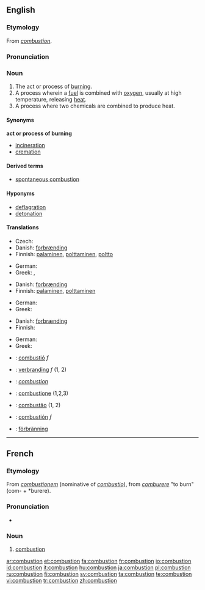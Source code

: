 {{wikipedia}}
==English==

===Etymology===
From {{etyl|fro}} ''[[#French|combustion]]''.

===Pronunciation===
{{rfap}}

===Noun===
{{en-noun}}

# The act or process of [[burn]]ing.
# A process wherein a [[fuel]] is combined with [[oxygen]], usually at high temperature, releasing [[heat]].
# A process where two chemicals are combined to produce heat.

====Synonyms====
'''act or process of burning'''
* [[incineration]]
* [[cremation]]

====Derived terms====
* [[spontaneous combustion]]

====Hyponyms====
* [[deflagration]]
* [[detonation]]

====Translations====
{{trans-top|the act or process of burning}}
* Czech: {{t-|cs|spalování|n}}
* Danish: [[forbrænding]] {{c}}
* Finnish: [[palaminen]], [[polttaminen]], [[poltto]]
{{trans-mid}}
* German: {{t+|de|Verbrennung|f}}
* Greek: {{t+|el|καύση|f|tr=káfsi|sc=Grek}}, {{t+|el|ανάφλεξη|f|tr=anáfleksi|sc=Grek}}
{{trans-bottom}}

{{trans-top|process wherein a fuel is combined with oxygen}}
* Danish: [[forbrænding]] {{c}}
* Finnish: [[palaminen]], [[polttaminen]]
{{trans-mid}}
* German: {{t+|de|Verbrennung|f}}
* Greek: {{t+|el|καύση|f|tr=káfsi|sc=Grek}}
{{trans-bottom}}

{{trans-top|similar process where two chemicals are combined}}
* Danish: [[forbrænding]] {{c}}
* Finnish: {{t+|fi|palaminen}}
{{trans-mid}}
* German: {{t+|de|Verbrennung|f}}
* Greek: {{t+|el|καύση|f|tr=káfsi|sc=Grek}}
{{trans-bottom}}

{{checktrans-top}}
* {{ttbc|Catalan}}: [[combustió]] ''f''
* {{ttbc|Dutch}}: [[verbranding]] ''f'' (1, 2)
* {{ttbc|French}}: ''[[#French|combustion]]''
* {{ttbc|Italian}}: [[combustione]] {{f}} (1,2,3)
{{trans-mid}}
* {{ttbc|Portuguese}}: [[combustão]] {{m}} (1, 2)
* {{ttbc|Spanish}}: [[combustión]] ''f''
* {{ttbc|Swedish}}: [[förbränning]]
{{trans-bottom}}

----

==French==

===Etymology===
From {{etyl|la}} ''[[combustionem]]'' (nominative of ''[[combustio]]''), from ''[[comburere]]'' "to burn" (com- + *burere).

===Pronunciation===
* {{IPA|/kɔ̃.bys.sjɔ̃/|lang=fr}}

===Noun===
{{fr-noun|f}}

# [[#Noun|combustion]]

[[ar:combustion]]
[[et:combustion]]
[[fa:combustion]]
[[fr:combustion]]
[[io:combustion]]
[[id:combustion]]
[[it:combustion]]
[[hu:combustion]]
[[ja:combustion]]
[[pl:combustion]]
[[ru:combustion]]
[[fi:combustion]]
[[sv:combustion]]
[[ta:combustion]]
[[te:combustion]]
[[vi:combustion]]
[[tr:combustion]]
[[zh:combustion]]